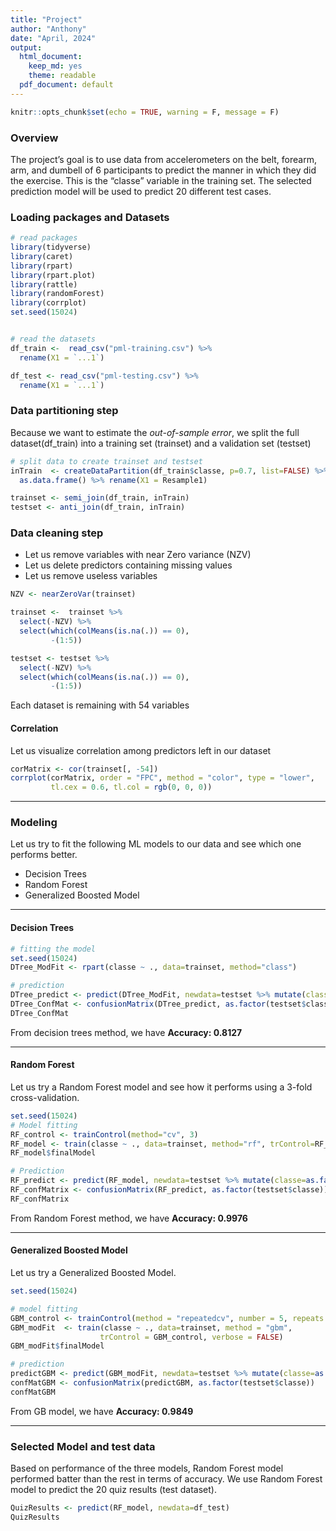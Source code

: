 ```yaml
---
title: "Project"
author: "Anthony"
date: "April, 2024"
output:
  html_document:
    keep_md: yes
    theme: readable
  pdf_document: default
---
```


```r
knitr::opts_chunk$set(echo = TRUE, warning = F, message = F)

```

### Overview

The project's goal is to use data from accelerometers on the belt, forearm, arm, and dumbell of 6 participants to predict the manner in which they did the exercise. This is the "classe" variable in the training set. The selected prediction model will be used to predict 20 different test cases.


### Loading packages and Datasets

```r

# read packages
library(tidyverse)
library(caret)
library(rpart)
library(rpart.plot)
library(rattle)
library(randomForest)
library(corrplot)
set.seed(15024)


# read the datasets
df_train <-  read_csv("pml-training.csv") %>% 
  rename(X1 = `...1`)

df_test <- read_csv("pml-testing.csv") %>% 
  rename(X1 = `...1`)

```


### Data partitioning step

Because we want to estimate the _out-of-sample error_, we split the full dataset(df_train) into a training set (trainset) and a validation set (testset)

```r
# split data to create trainset and testset
inTrain  <- createDataPartition(df_train$classe, p=0.7, list=FALSE) %>%
  as.data.frame() %>% rename(X1 = Resample1)

trainset <- semi_join(df_train, inTrain)
testset <- anti_join(df_train, inTrain)

```

### Data cleaning step

* Let us remove variables with near Zero variance (NZV)
* Let us delete predictors containing missing values
* Let us remove useless variables


```r
NZV <- nearZeroVar(trainset)

trainset <-  trainset %>%
  select(-NZV) %>%
  select(which(colMeans(is.na(.)) == 0),
         -(1:5))

testset <- testset %>% 
  select(-NZV) %>%
  select(which(colMeans(is.na(.)) == 0),
         -(1:5))
```


Each dataset is remaining with 54 variables

#### Correlation

Let us visualize correlation among predictors left in our dataset

```r
corMatrix <- cor(trainset[, -54])
corrplot(corMatrix, order = "FPC", method = "color", type = "lower",
         tl.cex = 0.6, tl.col = rgb(0, 0, 0))
```


---

### Modeling

Let us try to fit the following ML models to our data and see which one performs better.

* Decision Trees
* Random Forest
* Generalized Boosted Model

---

#### Decision Trees

```r

# fitting the model
set.seed(15024)
DTree_ModFit <- rpart(classe ~ ., data=trainset, method="class")

# prediction 
DTree_predict <- predict(DTree_ModFit, newdata=testset %>% mutate(classe=as.factor(classe)), type="class")
DTree_ConfMat <- confusionMatrix(DTree_predict, as.factor(testset$classe))
DTree_ConfMat
```

From decision trees method, we have **Accuracy: 0.8127**

---

#### Random Forest

Let us try a Random Forest model and see how it performs using a 3-fold cross-validation.

```r
set.seed(15024)
# Model fitting
RF_control <- trainControl(method="cv", 3)
RF_model <- train(classe ~ ., data=trainset, method="rf", trControl=RF_control, ntree=200)
RF_model$finalModel

# Prediction 
RF_predict <- predict(RF_model, newdata=testset %>% mutate(classe=as.factor(classe)))
RF_confMatrix <- confusionMatrix(RF_predict, as.factor(testset$classe))
RF_confMatrix
```

From Random Forest method, we have **Accuracy: 0.9976**

---

#### Generalized Boosted Model

Let us try a Generalized Boosted Model. 

```r
set.seed(15024)

# model fitting
GBM_control <- trainControl(method = "repeatedcv", number = 5, repeats = 1)
GBM_modFit  <- train(classe ~ ., data=trainset, method = "gbm",
                    trControl = GBM_control, verbose = FALSE)
GBM_modFit$finalModel

# prediction 
predictGBM <- predict(GBM_modFit, newdata=testset %>% mutate(classe=as.factor(classe)))
confMatGBM <- confusionMatrix(predictGBM, as.factor(testset$classe))
confMatGBM
```

From GB model, we have **Accuracy: 0.9849**

---

### Selected Model and test data

Based on performance of the three models, Random Forest model performed batter than the rest in terms of accuracy.
We use Random Forest model to predict the 20 quiz results (test dataset).

```r
QuizResults <- predict(RF_model, newdata=df_test)
QuizResults


```